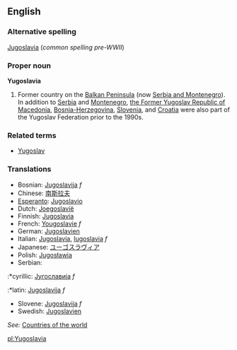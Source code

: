 ==English==

===Alternative spelling===
[[Jugoslavia]] (''common spelling pre-WWII'')

===Proper noun===
'''Yugoslavia'''

# Former country on the [[Balkan Peninsula]] (now [[Serbia and Montenegro]]). In addition to [[Serbia]] and [[Montenegro]], [[Macedonia|the Former Yugoslav Republic of Macedonia]], [[Bosnia and Herzegovina|Bosnia-Herzegovina]], [[Slovenia]], and [[Croatia]] were also part of the Yugoslav Federation prior to the 1990s.

===Related terms===
*[[Yugoslav]]

===Translations===
*Bosnian: [[Jugoslavija]] ''f''
*Chinese: [[南斯拉夫]]
*[[Esperanto]]: [[Jugoslavio]]
*Dutch: [[Joegoslavië]]
*Finnish: [[Jugoslavia]]
*French: [[Yougoslavie]] ''f''
*German: [[Jugoslavien]]
*Italian: [[Jugoslavia]], [[Iugoslavia]] ''f''
*Japanese: [[ユーゴスラヴィア]]
*Polish: [[Jugosławia]]
*Serbian:
:*cyrillic: [[Југославија]] ''f''
:*latin: [[Jugoslavija]] ''f''
*Slovene: [[Jugoslavija]] ''f''
*Swedish: [[Jugoslavien]]

''See:'' [[Countries of the world]]

[[pl:Yugoslavia]]